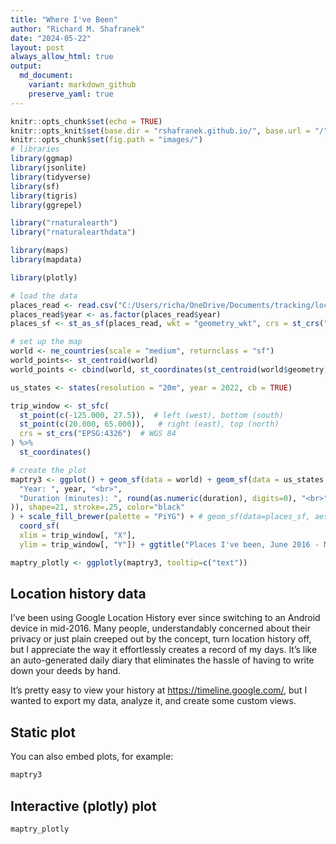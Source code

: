 ---
title: "Where I've Been"
author: "Richard M. Shafranek"
date: "2024-05-22"
layout: post
always_allow_html: true
output:
  md_document:
    variant: markdown_github
    preserve_yaml: true
---

```{r setup, include=FALSE}
knitr::opts_chunk$set(echo = TRUE)
knitr::opts_knit$set(base.dir = "rshafranek.github.io/", base.url = "/")
knitr::opts_chunk$set(fig.path = "images/")
# libraries
library(ggmap)
library(jsonlite)
library(tidyverse)
library(sf)
library(tigris)
library(ggrepel)

library("rnaturalearth")
library("rnaturalearthdata")

library(maps)
library(mapdata)

library(plotly)

# load the data
places_read <- read.csv("C:/Users/richa/OneDrive/Documents/tracking/location history/places.csv")
places_read$year <- as.factor(places_read$year)
places_sf <- st_as_sf(places_read, wkt = "geometry_wkt", crs = st_crs("EPSG:4326"))

# set up the map
world <- ne_countries(scale = "medium", returnclass = "sf")
world_points<- st_centroid(world)
world_points <- cbind(world, st_coordinates(st_centroid(world$geometry))) %>% filter(continent=="Europe"|continent=="North America") %>% filter((name_en %in% c("United States of America", "Ireland", "Iceland", "Canada", "Germany", "Belgium", "Netherlands", "Czech Republic", "Hungary")))

us_states <- states(resolution = "20m", year = 2022, cb = TRUE)

trip_window <- st_sfc(
  st_point(c(-125.000, 27.5)),  # left (west), bottom (south)
  st_point(c(20.000, 65.000)),   # right (east), top (north)
  crs = st_crs("EPSG:4326")  # WGS 84
) %>% 
  st_coordinates()

# create the plot
maptry3 <- ggplot() + geom_sf(data = world) + geom_sf(data = us_states, fill=NA) + theme(panel.grid.major = element_line(color = gray(.5), linetype = "dashed", size = 0.25), panel.background = element_rect(fill = "aliceblue")) + geom_sf(data = places_sf, aes(fill=year, size=as.numeric(duration),  text = paste(
  "Year: ", year, "<br>",
  "Duration (minutes): ", round(as.numeric(duration), digits=0), "<br>"
)), shape=21, stroke=.25, color="black"
) + scale_fill_brewer(palette = "PiYG") + # geom_sf(data=places_sf, aes(color="black", shape=21, stroke=0.5, fill=NA, size=as.numeric(places_sf$duration))) + 
  coord_sf(
  xlim = trip_window[, "X"],
  ylim = trip_window[, "Y"]) + ggtitle("Places I've been, June 2016 - May 2024") + geom_text_repel(data= world_points,aes(x=X, y=Y, label=name), color = "darkblue", fontface = "bold", check_overlap = TRUE, nudge_y=1.5) + guides(size="none") + theme(axis.title.x=element_blank(), axis.title.y=element_blank())

maptry_plotly <- ggplotly(maptry3, tooltip=c("text"))
```

## Location history data
I've been using Google Location History ever since switching to an Android device in mid-2016. Many people, understandably concerned about their privacy or just plain creeped out by the concept, turn location history off, but I appreciate the way it effortlessly creates a record of my days. It's like an auto-generated daily diary that eliminates the hassle of having to write down your deeds by hand. 

It's pretty easy to view your history at [https://timeline.google.com/](https://timeline.google.com/), but I wanted to export my data, analyze it, and create some custom views. 

## Static plot

You can also embed plots, for example:

```{r ggplot, echo=FALSE, fig.width = 10, fig.height = 6, out.width = "100%", fig.retina=3}
maptry3
```

## Interactive (plotly) plot

```{r plotly, echo=FALSE, fig.width = 10, fig.height = 6, out.width = "100%"}
maptry_plotly
```
